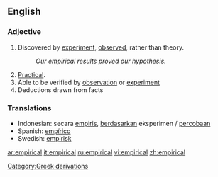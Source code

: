 ==English==

===Adjective===
{{en-adj|-}}

# Discovered by [[experiment]], [[observed]], rather than theory.
#:''Our empirical results proved our hypothesis.''
# [[practical|Practical]].
# Able to be verified by [[observation]] or [[experiment]]
# Deductions drawn from facts

===Translations===
*Indonesian: secara [[empiris]], [[dasar|berdasarkan]] eksperimen / [[coba|percobaan]]
*Spanish: [[empírico]]
*Swedish: [[empirisk]]

[[Category:Greek derivations]]

[[ar:empirical]]
[[it:empirical]]
[[ru:empirical]]
[[vi:empirical]]
[[zh:empirical]]